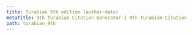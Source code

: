 ```yaml
---
title: Turabian 9th edition (author-date)
metaTitle: 9th Turabian Citation Generator | 9th Turabian Citation
path: turabian_9th
---
```

<?xml version="1.0" encoding="utf-8"?><style xmlns="http://purl.org/net/xbiblio/csl" class="in-text" version="1.0" demote-non-dropping-particle="display-and-sort" page-range-format="chicago"><info><title>Turabian 9th edition (author-date)</title><id>http://www.zotero.org/styles/turabian-author-date</id><link href="http://www.zotero.org/styles/turabian-author-date" rel="self"/><link href="http://www.zotero.org/styles/chicago-author-date" rel="template"/><link href="http://www.chicagomanualofstyle.org/tools_citationguide.html" rel="documentation"/><author><name>Tony Chuang</name><email>zcchuang@tiu.edu</email></author><contributor><name>J. David Stark</name><email>david@jdavidstark.com</email><uri>https://www.jdavidstark.com/</uri></contributor><category citation-format="author-date"/><category field="generic-base"/><summary>The author-date variant of the Turabian 9th edition - Based on Chicago 17th (author-date)</summary><updated>2021-11-02T02:12:35+00:00</updated><rights license="http://creativecommons.org/licenses/by-sa/3.0/">This work is licensed under a Creative Commons Attribution-ShareAlike 3.0 License</rights></info><locale xml:lang="en"><terms><term name="editor" form="verb-short">ed.</term><term name="container-author" form="verb">by</term><term name="translator" form="verb-short">trans.</term><term name="editortranslator" form="verb">edited and translated by</term><term name="translator" form="short">trans.</term></terms></locale><macro name="secondary-contributors"><choose><if type="chapter entry-dictionary entry-encyclopedia paper-conference" match="none"><group delimiter=". "><names variable="editor translator" delimiter=". "><label form="verb" text-case="capitalize-first" suffix=" "/><name and="text" delimiter=", "/></names><names variable="director" delimiter=". "><label form="verb" text-case="capitalize-first" suffix=" "/><name and="text" delimiter=", "/></names></group></if></choose></macro><macro name="container-contributors"><choose><if type="chapter entry-dictionary entry-encyclopedia paper-conference" match="any"><group prefix=", " delimiter=", "><names variable="container-author" delimiter=", "><label form="verb" suffix=" "/><name and="text" delimiter=", "/></names><names variable="editor translator" delimiter=", "><label form="verb" suffix=" "/><name and="text" delimiter=", "/></names></group></if></choose></macro><macro name="editor"><names variable="editor"><name name-as-sort-order="first" and="text" sort-separator=", " delimiter=", " delimiter-precedes-last="always"/><label form="short" prefix=", "/></names></macro><macro name="translator"><names variable="translator"><name name-as-sort-order="first" and="text" sort-separator=", " delimiter=", " delimiter-precedes-last="always"/><label form="short" prefix=", "/></names></macro><macro name="recipient"><choose><if type="personal_communication"><choose><if variable="genre"><text variable="genre" text-case="capitalize-first"/></if><else><text term="letter" text-case="capitalize-first"/></else></choose></if></choose><names variable="recipient" delimiter=", "><label form="verb" prefix=" " text-case="lowercase" suffix=" "/><name and="text" delimiter=", "/></names></macro><macro name="substitute-title"><choose><if type="article-magazine article-newspaper review review-book" match="any"><text macro="container-title"/></if></choose></macro><macro name="contributors"><group delimiter=". "><names variable="author"><name and="text" name-as-sort-order="first" sort-separator=", " delimiter=", " delimiter-precedes-last="always"/><label form="short" prefix=", "/><substitute><names variable="editor"/><names variable="translator"/><names variable="director"/><text macro="substitute-title"/><text macro="title"/></substitute></names><text macro="recipient"/></group></macro><macro name="contributors-short"><names variable="author"><name form="short" and="text" delimiter=", " initialize-with=". "/><substitute><names variable="editor"/><names variable="translator"/><names variable="director"/><text macro="substitute-title"/><text macro="title"/></substitute></names></macro><macro name="interviewer"><names variable="interviewer" delimiter=", "><label form="verb" prefix=" " text-case="capitalize-first" suffix=" "/><name and="text" delimiter=", "/></names></macro><macro name="archive"><group delimiter=". "><text variable="archive_location" text-case="capitalize-first"/><text variable="archive"/><text variable="archive-place"/></group></macro><macro name="access"><group delimiter=". "><choose><if type="graphic report" match="any"><text macro="archive"/></if><else-if type="article-journal bill book chapter legal_case legislation motion_picture paper-conference" match="none"><text macro="archive"/></else-if></choose><choose><if type="webpage post-weblog" match="any"><date variable="issued" form="text"/></if></choose><choose><if variable="issued" match="none"><group delimiter=" "><text term="accessed" text-case="capitalize-first"/><date variable="accessed" form="text"/></group></if></choose><choose><if type="legal_case" match="none"><choose><if variable="DOI"><text variable="DOI" prefix="https://doi.org/"/></if><else><text variable="URL"/></else></choose></if></choose></group></macro><macro name="title"><choose><if variable="title" match="none"><choose><if type="personal_communication" match="none"><text variable="genre" text-case="capitalize-first"/></if></choose></if><else-if type="bill book graphic legislation motion_picture song" match="any"><text variable="title" text-case="title" font-style="italic"/><group prefix=" (" suffix=")" delimiter=" "><text term="version"/><text variable="version"/></group></else-if><else-if variable="reviewed-author"><choose><if variable="reviewed-title"><group delimiter=". "><text variable="title" text-case="title" quotes="true"/><group delimiter=", "><text variable="reviewed-title" text-case="title" font-style="italic" prefix="Review of "/><names variable="reviewed-author"><label form="verb-short" text-case="lowercase" suffix=" "/><name and="text" delimiter=", "/></names></group></group></if><else><group delimiter=", "><text variable="title" text-case="title" font-style="italic" prefix="Review of "/><names variable="reviewed-author"><label form="verb-short" text-case="lowercase" suffix=" "/><name and="text" delimiter=", "/></names></group></else></choose></else-if><else-if type="legal_case interview patent" match="any"><text variable="title"/></else-if><else><text variable="title" text-case="title" quotes="true"/></else></choose></macro><macro name="edition"><choose><if type="bill book graphic legal_case legislation motion_picture report song" match="any"><choose><if is-numeric="edition"><group delimiter=" " prefix=". "><number variable="edition" form="ordinal"/><text term="edition" form="short" strip-periods="true"/></group></if><else><text variable="edition" text-case="capitalize-first" prefix=". "/></else></choose></if><else-if type="chapter entry-dictionary entry-encyclopedia paper-conference" match="any"><choose><if is-numeric="edition"><group delimiter=" " prefix=", "><number variable="edition" form="ordinal"/><text term="edition" form="short"/></group></if><else><text variable="edition" prefix=", "/></else></choose></else-if></choose></macro><macro name="locators"><choose><if type="article-journal"><choose><if variable="volume"><text variable="volume" prefix=" "/><group prefix=", no. " suffix=""><choose><if variable="issue"><text variable="issue"/></if><else><date variable="issued"><date-part name="month"/></date></else></choose></group></if><else-if variable="issue"><group delimiter=" " prefix=", "><text term="issue" form="short"/><text variable="issue"/></group></else-if><else><date variable="issued" prefix=", "><date-part name="month"/></date></else></choose><date variable="issued" prefix=" (" suffix=")"><date-part name="month"/></date></if><else-if type="legal_case"><text variable="volume" prefix=", "/><text variable="container-title" prefix=" "/><text variable="page" prefix=" "/></else-if><else-if type="bill book graphic legal_case legislation motion_picture report song" match="any"><group prefix=". " delimiter=". "><group><text term="volume" form="short" text-case="capitalize-first" suffix=" "/><number variable="volume" form="numeric"/></group><group><number variable="number-of-volumes" form="numeric"/><text term="volume" form="short" prefix=" " plural="true"/></group></group></else-if><else-if type="chapter entry-dictionary entry-encyclopedia paper-conference" match="any"><choose><if variable="page" match="none"><group prefix=". "><text term="volume" form="short" text-case="capitalize-first" suffix=" "/><number variable="volume" form="numeric"/></group></if></choose></else-if></choose></macro><macro name="locators-chapter"><choose><if type="chapter entry-dictionary entry-encyclopedia paper-conference" match="any"><choose><if variable="page"><group prefix=", "><text variable="volume" suffix=":"/><text variable="page"/></group></if></choose></if></choose></macro><macro name="locators-article"><choose><if type="article-newspaper"><group prefix=", " delimiter=", "><group delimiter=" "><text variable="edition"/><text term="edition"/></group><group><text term="section" form="short" suffix=" "/><text variable="section"/></group></group></if><else-if type="article-journal"><choose><if variable="volume issue" match="any"><text variable="page" prefix=": "/></if><else><text variable="page" prefix=", "/></else></choose></else-if></choose></macro><macro name="point-locators"><choose><if variable="locator"><choose><if locator="page" match="none"><choose><if type="bill book graphic legal_case legislation motion_picture report song" match="any"><choose><if variable="volume"><group><text term="volume" form="short" suffix=" "/><number variable="volume" form="numeric"/><label variable="locator" form="short" prefix=", " suffix=" "/></group></if><else><label variable="locator" form="short" suffix=" "/></else></choose></if><else><label variable="locator" form="short" suffix=" "/></else></choose></if><else-if type="bill book graphic legal_case legislation motion_picture report song" match="any"><number variable="volume" form="numeric" suffix=":"/></else-if></choose><text variable="locator"/></if></choose></macro><macro name="container-prefix"><text term="in" text-case="capitalize-first"/></macro><macro name="container-title"><choose><if type="chapter entry-dictionary entry-encyclopedia paper-conference" match="any"><text macro="container-prefix" suffix=" "/></if></choose><choose><if type="webpage"><text variable="container-title" text-case="title"/></if><else-if type="legal_case" match="none"><group delimiter=" "><text variable="container-title" text-case="title" font-style="italic"/><choose><if type="post-weblog"><text value="(blog)"/></if></choose></group></else-if></choose></macro><macro name="publisher"><group delimiter=", "><group delimiter=": "><text variable="publisher-place"/><text variable="publisher"/></group><choose><if type="book chapter" match="any"><text variable="medium"/></if></choose></group></macro><macro name="date"><choose><if variable="issued"><date variable="issued"><date-part name="year"/></date></if><else-if variable="status"><text variable="status" text-case="capitalize-first"/></else-if><else><text term="no date" form="short"/></else></choose></macro><macro name="original-publication-date"><date variable="original-date" form="text" date-parts="year" prefix=" (Orig. pub. " suffix=".)"/></macro><macro name="date-in-text"><choose><if variable="issued"><group delimiter=" "><date variable="original-date" form="text" date-parts="year" prefix="[" suffix="]"/><date variable="issued"><date-part name="year"/></date></group></if><else-if variable="status"><text variable="status"/></else-if><else><text term="no date" form="short"/></else></choose></macro><macro name="day-month"><date variable="issued"><date-part name="month"/><date-part name="day" prefix=" "/></date></macro><macro name="collection-title"><choose><if match="none" type="article-journal"><choose><if match="none" is-numeric="collection-number"><group delimiter=", "><text variable="collection-title" text-case="title"/><text variable="collection-number"/></group></if><else><group delimiter=" "><text variable="collection-title" text-case="title"/><text variable="collection-number"/></group></else></choose></if></choose></macro><macro name="collection-title-journal"><choose><if type="article-journal"><group delimiter=" "><text variable="collection-title"/><text variable="collection-number"/></group></if></choose></macro><macro name="event"><group delimiter=" "><choose><if variable="genre"><text term="presented at"/></if><else><text term="presented at" text-case="capitalize-first"/></else></choose><text variable="event"/></group></macro><macro name="description"><choose><if type="interview"><group delimiter=". "><text macro="interviewer"/><text variable="medium" text-case="capitalize-first"/></group></if><else-if type="patent"><group delimiter=" " prefix=". "><text variable="authority"/><text variable="number"/></group></else-if><else-if type="book chapter" match="none"><text variable="medium" text-case="capitalize-first" prefix=". "/></else-if></choose><choose><if variable="title" match="none"/><else-if type="thesis personal_communication speech" match="any"/><else><group delimiter=" " prefix=". "><text variable="genre" text-case="capitalize-first"/><choose><if type="report"><text variable="number"/></if></choose></group></else></choose></macro><macro name="issue"><choose><if type="legal_case"><text variable="authority" prefix=". "/></if><else-if type="speech"><group prefix=". " delimiter=", "><group delimiter=" "><text variable="genre" text-case="capitalize-first"/><text macro="event"/></group><text variable="event-place"/><text macro="day-month"/></group></else-if><else-if type="article-newspaper article-magazine personal_communication" match="any"><date variable="issued" form="text" prefix=", "/></else-if><else-if type="patent"><group delimiter=", " prefix=", "><group delimiter=" "><text value="filed"/><date variable="submitted" form="text"/></group><group delimiter=" "><choose><if variable="issued submitted" match="all"><text term="and"/></if></choose><text value="issued"/><date variable="issued" form="text"/></group></group></else-if><else-if type="article-journal" match="any"/><else><group prefix=". " delimiter=", "><choose><if type="thesis"><text variable="genre" text-case="capitalize-first"/></if></choose><text macro="publisher"/></group></else></choose></macro><citation et-al-min="4" et-al-use-first="1" disambiguate-add-year-suffix="true" disambiguate-add-names="true" disambiguate-add-givenname="true" givenname-disambiguation-rule="primary-name" collapse="year" after-collapse-delimiter="; "><layout prefix="(" suffix=")" delimiter="; "><group delimiter=", "><choose><if variable="issued accessed" match="any"><group delimiter=" "><text macro="contributors-short"/><text macro="date-in-text"/></group></if><else><group delimiter=", "><text macro="contributors-short"/><text macro="date-in-text"/></group></else></choose><text macro="point-locators"/></group></layout></citation><bibliography hanging-indent="true" et-al-min="11" et-al-use-first="7" subsequent-author-substitute="&#8212;&#8212;&#8212;" entry-spacing="0"><sort><key macro="contributors"/><key variable="issued"/><key variable="title"/></sort><layout suffix="."><group suffix="."><group delimiter=". "><text macro="contributors"/><text macro="date"/><text macro="title"/></group><text macro="description"/><text macro="secondary-contributors" prefix=". "/><text macro="container-title" prefix=". "/><text macro="container-contributors"/><text macro="edition"/><text macro="locators-chapter"/><text macro="collection-title-journal" prefix=", " suffix=", "/><text macro="locators"/><text macro="collection-title" prefix=". "/><text macro="issue"/><text macro="locators-article"/><text macro="access" prefix=". "/></group><text macro="original-publication-date"/></layout></bibliography></style>

